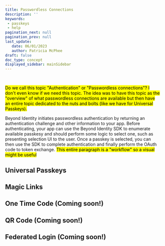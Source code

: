 ```yaml
---
title: Passwordless Connections
description: ''
keywords: 
 - passkeys
 - help
pagination_next: null
pagination_prev: null
last_update: 
   date: 06/01/2023
   author: Patricia McPhee
draft: false
doc_type: concept
displayed_sidebar: mainSidebar
---
```



<Row>
  <Col span={6}>
    <Alert message="To do" type="warning" />
  </Col>
</Row>
<br />

<p><mark>Do we call this topic "Authentication" or "Passwordless connections"? I don't even know if we need this topic. The idea was to have this topic as the "overview" of what passwordless connections are available but then have an entire topic dedicated to the nuts and bolts (like we have for Universal Passkeys).</mark></p>


Beyond Identity initiates passwordless authentication by returning an authentication challenge and other information to your app. Before authenticating, your app can use the Beyond Identity SDK to enumerate available passkesy and should perform some logic to select one, such as presenting selection UI to the user. Once a passkey is selected, you can then use the SDK to complete authentication and finally perform the OAuth code to token exchange. <mark>This entire paragraph is a "workflow" so a visual might be useful</mark>

## Universal Passkeys



## Magic Links



## One Time Code (Coming soon!)



## QR Code (Coming soon!)



## Federated Login (Coming soon!)